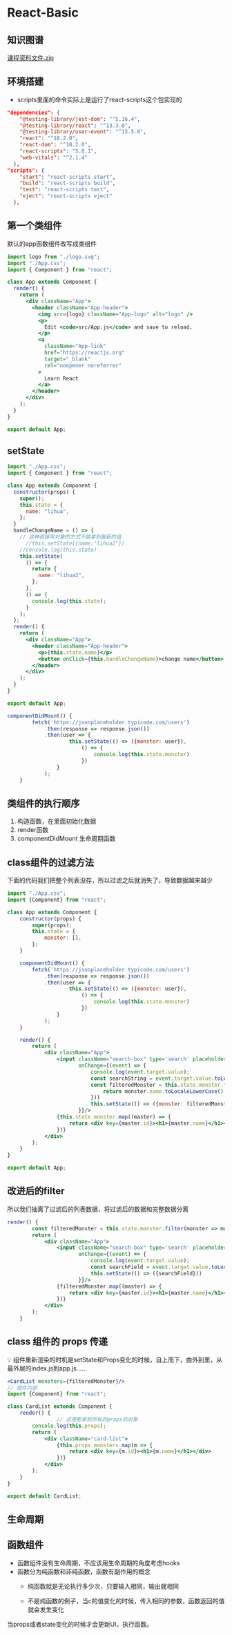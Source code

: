 # React-Basic

## 知识图谱



[课程资料文件.zip](React-Basic%203f1425a99e4c45b6b48d2f7f3a62733f/%25E8%25AF%25BE%25E7%25A8%258B%25E8%25B5%2584%25E6%2596%2599%25E6%2596%2587%25E4%25BB%25B6.zip)

## 环境搭建

- scripts里面的命令实际上是运行了react-scripts这个包实现的

```json
"dependencies": {
    "@testing-library/jest-dom": "^5.16.4",
    "@testing-library/react": "^13.3.0",
    "@testing-library/user-event": "^13.5.0",
    "react": "^18.2.0",
    "react-dom": "^18.2.0",
    "react-scripts": "5.0.1",
    "web-vitals": "^2.1.4"
  },
"scripts": {
    "start": "react-scripts start",
    "build": "react-scripts build",
    "test": "react-scripts test",
    "eject": "react-scripts eject"
  },
```

## 第一个类组件

默认的app函数组件改写成类组件

```jsx
import logo from "./logo.svg";
import "./App.css";
import { Component } from "react";

class App extends Component {
  render() {
    return (
      <div className="App">
        <header className="App-header">
          <img src={logo} className="App-logo" alt="logo" />
          <p>
            Edit <code>src/App.js</code> and save to reload.
          </p>
          <a
            className="App-link"
            href="https://reactjs.org"
            target="_blank"
            rel="noopener noreferrer"
          >
            Learn React
          </a>
        </header>
      </div>
    );
  }
}

export default App;
```

## setState



```jsx
import "./App.css";
import { Component } from "react";

class App extends Component {
  constructor(props) {
    super();
    this.state = {
      name: "lihua",
    };
  }
  handleChangeName = () => {
    // 这种直接写对象的方式不能拿到最新的值
	  //this.setState({name:"lihua2"})
    //console.log(this.state)
    this.setState(
      () => {
        return {
          name: "lihua2",
        };
      },
      () => {
        console.log(this.state);
      }
    );
  };
  render() {
    return (
      <div className="App">
        <header className="App-header">
          <p>{this.state.name}</p>
          <button onClick={this.handleChangeName}>change name</button>
        </header>
      </div>
    );
  }
}

export default App;

```

```jsx
componentDidMount() {
        fetch('https://jsonplaceholder.typicode.com/users')
            .then(response => response.json())
            .then(user => {
                    this.setState(() => ({monster: user}),
                        () => {
                            console.log(this.state.monster)
                        })
                }
            );
    }
```

## 类组件的执行顺序

1. 构造函数，在里面初始化数据
2. render函数
3. componentDidMount 生命周期函数

## class组件的过滤方法

下面的代码我们把整个列表没存，所以过滤之后就消失了，导致数据越来越少

```jsx
import "./App.css";
import {Component} from "react";

class App extends Component {
    constructor(props) {
        super(props);
        this.state = {
            monster: [],
        };
    }

    componentDidMount() {
        fetch('https://jsonplaceholder.typicode.com/users')
            .then(response => response.json())
            .then(user => {
                    this.setState(() => ({monster: user}),
                        () => {
                            console.log(this.state.monster)
                        })
                }
            );
    }

    render() {
        return (
            <div className="App">
                <input className="search-box" type='search' placeholder="search monsters"
                       onChange={(event) => {
                           console.log(event.target.value);
                           const searchString = event.target.value.toLocaleLowerCase();
                           const filteredMonster = this.state.monster.filter(((monster) => {
                               return monster.name.toLocaleLowerCase().includes(searchString);
                           }))
                           this.setState(() => ({monster: filteredMonster}))
                       }}/>
                {this.state.monster.map((master) => {
                    return <div key={master.id}><h1>{master.name}</h1></div>
                })}
            </div>
        );
    }
}

export default App;
```

## 改进后的filter

所以我们抽离了过滤后的列表数据，将过滤后的数据和完整数据分离

```jsx
render() {
        const filteredMonster = this.state.monster.filter(monster => monster.name.toLocaleLowerCase().includes(this.state.searchField));
        return (
            <div className="App">
                <input className="search-box" type='search' placeholder="search monsters"
                       onChange={(event) => {
                           console.log(event.target.value);
                           const searchField = event.target.value.toLocaleLowerCase();
                           this.setState(() => ({searchField}))
                       }}/>
                {filteredMonster.map((master) => {
                    return <div key={master.id}><h1>{master.name}</h1></div>
                })}
            </div>
        );
    }
```

## class 组件的 props 传递

<aside>
💡 组件重新渲染的时机是setState和Props变化的时候，自上而下，由外到里，从最外层的index.js到app.js……

</aside>

```jsx
<CardList monsters={filteredMonster}/>
// 组件内部
import {Component} from "react";

class CardList extends Component {
    render() {
				// 这里能拿到所有的props的对象
        console.log(this.props);
        return (
            <div className="card-list">
                {this.props.monsters.map(m => {
                    return <div key={m.id}><h1>{m.name}</h1></div>
                })}
            </div>
        );
    }
}

export default CardList;
```

## 生命周期



## 函数组件

- 函数组件没有生命周期，不应该用生命周期的角度考虑hooks
- 函数分为纯函数和非纯函数，函数有副作用的概念
    - 纯函数就是无论执行多少次，只要输入相同，输出就相同
      
       
        
    - 不是纯函数的例子，当c的值变化的时候，传入相同的参数，函数返回的值就会发生变化
      
     
        

当props或者state变化的时候才会更新UI，执行函数。